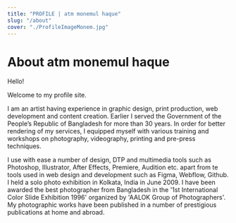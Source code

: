 ```yaml
---
title: "PROFILE | atm monemul haque"
slug: "/about"
cover: "./ProfileImageMonem.jpg"
---
```

<div style={{ margin: `0 auto`, maxWidth: `70ch`, padding: `2rem` }}>

# About atm monemul haque

Hello!

Welcome to my profile site.

I am an artist having experience in graphic design, print production, web development and content creation. Earlier I served the Government of the People’s Republic of Bangladesh for more than 30 years. In order for better rendering of my services, I equipped myself with various training and workshops on photography, videography, printing and pre-press techniques.

I use with ease a number of design, DTP and multimedia tools such as Photoshop, Illustrator, After Effects, Premiere, Audition etc. apart from te tools used in web design and development such as Figma, Webflow, Github. I held a solo photo exhibition in Kolkata, India in June 2009. I have been awarded the best photographer from Bangladesh in the '1st International Color Slide Exhibition 1996' organized by 'AALOK Group of Photographers'. My photographic works have been published in a number of prestigious publications at home and abroad.
</div>